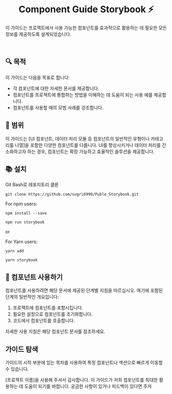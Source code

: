 
<Meta title="overview/introdution" />

<h1 align="center">Component Guide Storybook ⚡️</h1>

이 가이드는 프로젝트에서 사용 가능한 컴포넌트를 효과적으로 활용하는 데 필요한 모든 정보를 제공하도록 설계되었습니다.

<br />

## 🔍 목적

이 가이드는 다음을 목표로 합니다:
- 각 컴포넌트에 대한 자세한 문서를 제공합니다.
- 컴포넌트를 프로젝트에 통합하는 방법을 이해하는 데 도움이 되는 사용 예를 제공합니다.
- 컴포넌트를 사용할 때의 모범 사례를 강조합니다.

## 🚀 범위

이 가이드는 [UI 컴포넌트, 데이터 처리 모듈 등 컴포넌트의 일반적인 유형이나 카테고리를 나열]을 포함한 다양한 컴포넌트를 다룹니다. UI를 향상시키거나 데이터 처리를 간소화하고자 하는 경우, 컴포넌트는 확장 가능하고 효율적인 솔루션을 제공합니다.

## 📚 설치

Git Bash로 레포지토리 클론

```shell
git clone https://github.com/sugri6999/Puble_Storybook.git
```



For npm users:

```shell
npm install --save
```



```shell
npm run storybook 
```

 or

For Yarn users:
     
```shell
yarn add
```
  
```shell
yarn storybook
```

## 🧩 컴포넌트 사용하기

컴포넌트를 사용하려면 해당 문서에 제공된 단계별 지침을 따르십시오. 여기에 포함된 단계의 일반적인 개요입니다:
1. 프로젝트에 컴포넌트를 포함시킵니다.
2. 필요한 설정으로 컴포넌트를 초기화합니다.
3. 코드에서 컴포넌트를 호출합니다.

자세한 사용 지침은 해당 컴포넌트 문서를 참조하세요.

## 가이드 탐색

가이드의 시작 부분에 있는 목차를 사용하여 특정 컴포넌트나 섹션으로 빠르게 이동할 수 있습니다.

[프로젝트 이름]을 사용해 주셔서 감사합니다. 이 가이드가 저희 컴포넌트를 최대한 활용하는 데 도움이 되기를 바랍니다. 궁금한 사항이 있거나 피드백이 있다면 주저


